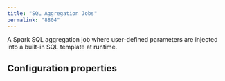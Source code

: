```yaml
---
title: "SQL Aggregation Jobs"
permalink: "8804"
---
```


A Spark SQL aggregation job where user-defined parameters are injected into a built-in SQL template at runtime.

## Configuration properties


<SchemaParamFields schema={schema}/>
